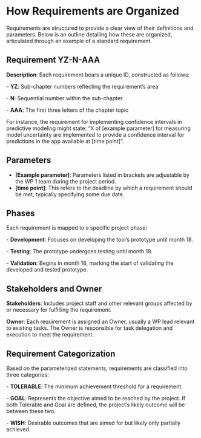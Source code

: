 # How Requirements are Organized

Requirements are structured to provide a clear view of their definitions
and parameters. Below is an outline detailing how these are organized,
articulated through an example of a standard requirement.

## Requirement YZ-N-AAA

**Description**: Each requirement bears a unique ID, constructed as
follows:

\- **YZ**: Sub-chapter numbers reflecting the requirement's area

\- **N**: Sequential number within the sub-chapter

\- **AAA**: The first three letters of the chapter topic

For instance, the requirement for implementing confidence intervals in
predictive modeling might state: "X of \[example parameter\] for
measuring model uncertainty are implemented to provide a confidence
interval for predictions in the app available at \[time point\]".

## Parameters

-   **\[Example parameter\]**: Parameters listed in brackets are
    adjustable by the WP 1 team during the project period.
-   **\[time point\]**: This refers to the deadline by which a
    requirement should be met, typically specifying some due date.

## Phases

Each requirement is mapped to a specific project phase:

\- **Development**: Focuses on developing the tool's prototype until
month 18.

\- **Testing**: The prototype undergoes testing until month 18.

\- **Validation**: Begins in month 18, marking the start of validating
the developed and tested prototype.

## Stakeholders and Owner

**Stakeholders**: Includes project staff and other relevant groups
affected by or necessary for fulfilling the requirement.

**Owner**: Each requirement is assigned an Owner, usually a WP lead
relevant to existing tasks. The Owner is responsible for task delegation
and execution to meet the requirement.

## Requirement Categorization

Based on the parameterized statements, requirements are classified into
three categories:

\- **TOLERABLE**: The minimum achievement threshold for a requirement.

\- **GOAL**: Represents the objective aimed to be reached by the
project. If both Tolerable and Goal are defined, the project's likely
outcome will be between these two.

\- **WISH**: Desirable outcomes that are aimed for but likely only
partially achieved.

